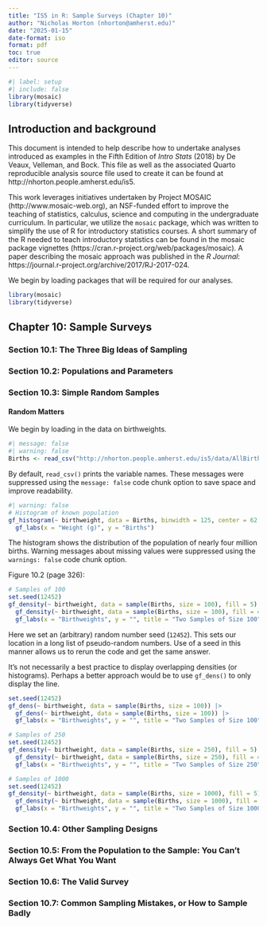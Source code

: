 ```yaml
---
title: "IS5 in R: Sample Surveys (Chapter 10)"
author: "Nicholas Horton (nhorton@amherst.edu)"
date: "2025-01-15"
date-format: iso
format: pdf
toc: true
editor: source
---
```


```r
#| label: setup
#| include: false
library(mosaic)   
library(tidyverse)
```


## Introduction and background 

This document is intended to help describe how to undertake analyses introduced as examples in the Fifth Edition of *Intro Stats* (2018) by De Veaux, Velleman, and Bock.
This file as well as the associated Quarto reproducible analysis source file used to create it can be found at http://nhorton.people.amherst.edu/is5.

This work leverages initiatives undertaken by Project MOSAIC (http://www.mosaic-web.org), an NSF-funded effort to improve the teaching of statistics, calculus, science and computing in the undergraduate curriculum.
In particular, we utilize the `mosaic` package, which was written to simplify the use of R for introductory statistics courses.
A short summary of the R needed to teach introductory statistics can be found in the mosaic package vignettes (https://cran.r-project.org/web/packages/mosaic).
A paper describing the mosaic approach was published in the *R Journal*: https://journal.r-project.org/archive/2017/RJ-2017-024.

We begin by loading packages that will be required for our analyses.

```r
library(mosaic)
library(tidyverse)
```

## Chapter 10: Sample Surveys


### Section 10.1: The Three Big Ideas of Sampling

### Section 10.2: Populations and Parameters

### Section 10.3: Simple Random Samples

#### Random Matters

We begin by loading in the data on birthweights.

```r
#| message: false
#| warning: false
Births <- read_csv("http://nhorton.people.amherst.edu/is5/data/AllBirths1998.csv")
```

By default, `read_csv()` prints the variable names.
These messages were suppressed using the `message: false` code chunk option to save space and improve readability.  

```r
#| warning: false
# Histogram of known population
gf_histogram(~ birthweight, data = Births, binwidth = 125, center = 62.5) |>
  gf_labs(x = "Weight (g)", y = "Births")
```

The histogram shows the distribution of the population of nearly four million births.
Warning messages about missing values were suppressed using the `warnings: false` code chunk option.


Figure 10.2 (page 326):

```r
# Samples of 100
set.seed(12452)
gf_density(~ birthweight, data = sample(Births, size = 100), fill = 5) |>
  gf_density(~ birthweight, data = sample(Births, size = 100), fill = 4) |>
  gf_labs(x = "Birthweights", y = "", title = "Two Samples of Size 100")
```

Here we set an (arbitrary) random number seed (`12452`).
This sets our location in a long list of pseudo-random numbers.
Use of a seed in this manner allows us to rerun the code and get the same answer.

It's not necessarily a best practice to display overlapping densities (or histograms).
Perhaps a better approach would be to use `gf_dens()` to only display the line.

```r
set.seed(12452)
gf_dens(~ birthweight, data = sample(Births, size = 100)) |>
  gf_dens(~ birthweight, data = sample(Births, size = 100)) |>
  gf_labs(x = "Birthweights", y = "", title = "Two Samples of Size 100")
```

```r
# Samples of 250
set.seed(12452)
gf_density(~ birthweight, data = sample(Births, size = 250), fill = 5) |>
  gf_density(~ birthweight, data = sample(Births, size = 250), fill = 4) |>
  gf_labs(x = "Birthweights", y = "", title = "Two Samples of Size 250")
```

```r
# Samples of 1000
set.seed(12452)
gf_density(~ birthweight, data = sample(Births, size = 1000), fill = 5) |>
  gf_density(~ birthweight, data = sample(Births, size = 1000), fill = 4) |>
  gf_labs(x = "Birthweights", y = "", title = "Two Samples of Size 1000")
```

### Section 10.4: Other Sampling Designs

### Section 10.5: From the Population to the Sample: You Can't Always Get What You Want

### Section 10.6: The Valid Survey

### Section 10.7: Common Sampling Mistakes, or How to Sample Badly
